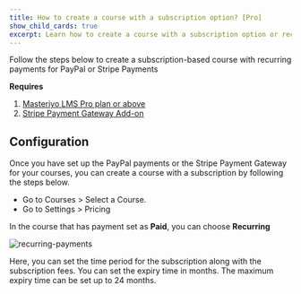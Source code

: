 ```yaml
---
title: How to create a course with a subscription option? [Pro]
show_child_cards: true
excerpt: Learn how to create a course with a subscription option or recurring payments. 
---
```


Follow the steps below to create a subscription-based course with recurring payments for PayPal or Stripe Payments 

**Requires**

1. [Masteriyo LMS Pro plan or above](https://masteriyo.com/pricing/)
2. [Stripe Payment Gateway Add-on](https://docs.masteriyo.com/getting-started/activate-masteriyo-addons) 

## Configuration

Once you have set up the PayPal payments or the Stripe Payment Gateway for your courses, you can create a course with a subscription by following the steps below.

- Go to Courses > Select a Course.
- Go to Settings > Pricing

In the course that has payment set as **Paid**, you can choose **Recurring** 

![recurring-payments](https://github.com/Masteriyo/masteriyo-docs/assets/75772539/123ab20c-2683-4ab9-8cec-0bba1013304a)

Here, you can set the time period for the subscription along with the subscription fees. You can set the expiry time in months. The maximum expiry time can be set up to 24 months. 
